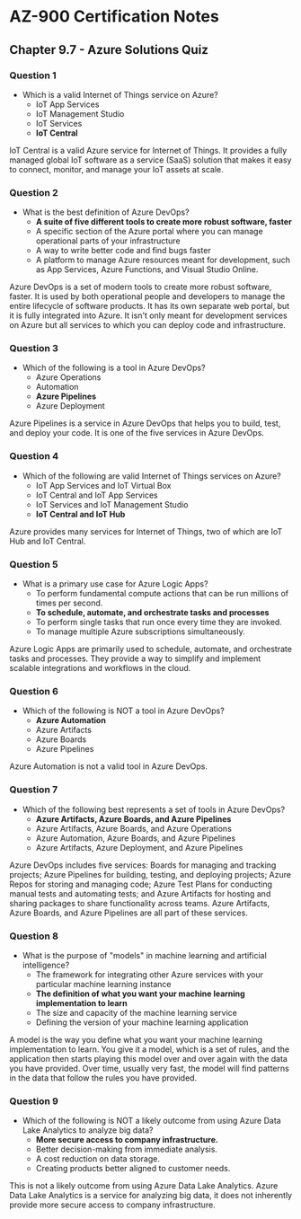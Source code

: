 # AZ-900 Certification Notes
## Chapter 9.7 - Azure Solutions Quiz

### Question 1
* Which is a valid Internet of Things service on Azure?
	* IoT App Services
	* IoT Management Studio
	* IoT Services
	* **IoT Central**

IoT Central is a valid Azure service for Internet of Things. It provides a fully managed global IoT software as a service (SaaS) solution that makes it easy to connect, monitor, and manage your IoT assets at scale.

### Question 2
* What is the best definition of Azure DevOps?
	* **A suite of five different tools to create more robust software, faster**
	* A specific section of the Azure portal where you can manage operational parts of your infrastructure
	* A way to write better code and find bugs faster
	* A platform to manage Azure resources meant for development, such as App Services, Azure Functions, and Visual Studio Online.

Azure DevOps is a set of modern tools to create more robust software, faster. It is used by both operational people and developers to manage the entire lifecycle of software products. It has its own separate web portal, but it is fully integrated into Azure. It isn't only meant for development services on Azure but all services to which you can deploy code and infrastructure.

### Question 3
* Which of the following is a tool in Azure DevOps?
	* Azure Operations
	* Automation
	* **Azure Pipelines**
	* Azure Deployment

Azure Pipelines is a service in Azure DevOps that helps you to build, test, and deploy your code. It is one of the five services in Azure DevOps.

### Question 4
* Which of the following are valid Internet of Things services on Azure?
	* IoT App Services and IoT Virtual Box
	* IoT Central and IoT App Services
	* IoT Services and IoT Management Studio
	* **IoT Central and IoT Hub**

Azure provides many services for Internet of Things, two of which are IoT Hub and IoT Central.

### Question 5
* What is a primary use case for Azure Logic Apps?
	* To perform fundamental compute actions that can be run millions of times per second.
	* **To schedule, automate, and orchestrate tasks and processes**
	* To perform single tasks that run once every time they are invoked.
	* To manage multiple Azure subscriptions simultaneously.

Azure Logic Apps are primarily used to schedule, automate, and orchestrate tasks and processes. They provide a way to simplify and implement scalable integrations and workflows in the cloud.

### Question 6
* Which of the following is NOT a tool in Azure DevOps?
	*  **Azure Automation**
	* Azure Artifacts
	* Azure Boards
	* Azure Pipelines

Azure Automation is not a valid tool in Azure DevOps.

### Question 7
* Which of the following best represents a set of tools in Azure DevOps?
	* **Azure Artifacts, Azure Boards, and Azure Pipelines**
	* Azure Artifacts, Azure Boards, and Azure Operations
	* Azure Automation, Azure Boards, and Azure Pipelines
	* Azure Artifacts, Azure Deployment, and Azure Pipelines

Azure DevOps includes five services: Boards for managing and tracking projects; Azure Pipelines for building, testing, and deploying projects; Azure Repos for storing and managing code; Azure Test Plans for conducting manual tests and automating tests; and Azure Artifacts for hosting and sharing packages to share functionality across teams. Azure Artifacts, Azure Boards, and Azure Pipelines are all part of these services.

### Question 8
* What is the purpose of "models" in machine learning and artificial intelligence?
	* The framework for integrating other Azure services with your particular machine learning instance
	* **The definition of what you want your machine learning implementation to learn**
	* The size and capacity of the machine learning service
	* Defining the version of your machine learning application

A model is the way you define what you want your machine learning implementation to learn. You give it a model, which is a set of rules, and the application then starts playing this model over and over again with the data you have provided. Over time, usually very fast, the model will find patterns in the data that follow the rules you have provided.

### Question 9
* Which of the following is NOT a likely outcome from using Azure Data Lake Analytics to analyze big data?
	* **More secure access to company infrastructure.**
	* Better decision-making from immediate analysis.
	* A cost reduction on data storage.
	* Creating products better aligned to customer needs.

This is not a likely outcome from using Azure Data Lake Analytics. Azure Data Lake Analytics is a service for analyzing big data, it does not inherently provide more secure access to company infrastructure.